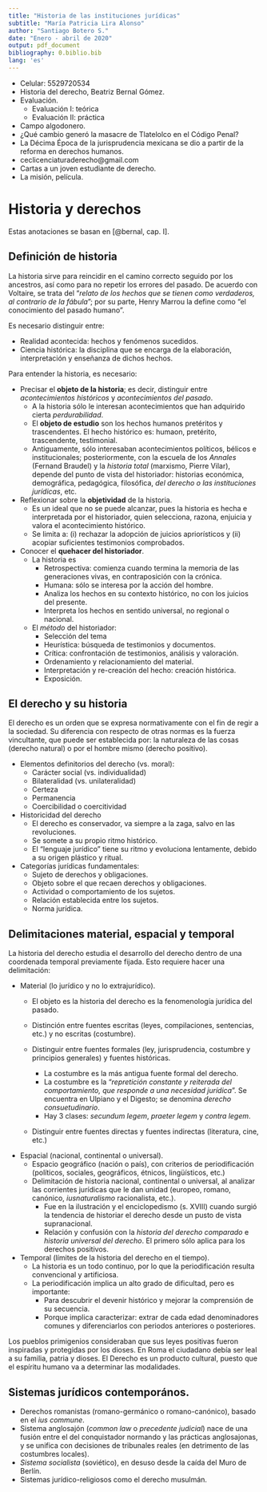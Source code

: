 ```yaml
---
title: "Historia de las instituciones jurídicas"
subtitle: "María Patricia Lira Alonso"
author: "Santiago Botero S."
date: "Enero - abril de 2020"
output: pdf_document
bibliography: 0.biblio.bib
lang: 'es'
---
```


+ Celular: 5529720534
+ Historia del derecho, Beatriz Bernal Gómez.
+ Evaluación.
    - Evaluación I: teórica
    - Evaluación II: práctica
+ Campo algodonero.
+ ¿Qué cambio generó la masacre de Tlatelolco en el Código Penal?
+ La Décima Época de la jurisprudencia mexicana se dio a partir de la reforma en
  derechos humanos.
+ ceclicenciaturaderecho@gmail.com
+ Cartas a un joven estudiante de derecho.
+ La misión, película.

# Historia y derechos

Estas anotaciones se basan en [@bernal, cap. I].

## Definición de historia

La historia sirve para reincidir en el camino correcto seguido por los
ancestros, así como para no repetir los errores del pasado. De acuerdo con
Voltaire, se  trata del "*relato de los hechos que se tienen como verdaderos, al
contrario de  la fábula*"; por su parte, Henry Marrou la define como "el
conocimiento del pasado humano".

Es necesario distinguir entre:

+ Realidad acontecida: hechos y fenómenos sucedidos.
+ Ciencia histórica: la disciplina que se encarga de la elaboración,
  interpretación y enseñanza de dichos hechos.

Para entender la historia, es necesario:

+ Precisar el **objeto de la historia**; es decir, distinguir entre
  *acontecimientos históricos* y *acontecimientos del pasado*.
    - A la historia sólo le interesan acontecimientos que han adquirido cierta
      *perdurabilidad*.
    - El **objeto de estudio** son los hechos humanos pretéritos y
      trascendentes. El hecho histórico es: humaon, pretérito, trascendente,
      testimonial.
    - Antiguamente, sólo interesaban acontecimientos políticos, bélicos e
      institucionales; posteriormente, con la escuela de los *Annales* (Fernand
      Braudel) y la *historia total* (marxismo, Pierre Vilar), depende del punto
      de vista del historiador: historias económica, demográfica, pedagógica,
      filosófica, *del derecho o las instituciones jurídicas*, etc.
+ Reflexionar sobre la **objetividad** de la historia.
    - Es un ideal que no se puede alcanzar, pues la historia es hecha e
      interpretada por el historiador, quien selecciona, razona, enjuicia y
      valora el acontecimiento histórico.
    - Se limita a: (i) rechazar la adopción de juicios apriorísticos y (ii)
      acopiar suficientes testimonios comprobados.
+ Conocer el **quehacer del historiador**.
    - La historia es
        * Retrospectiva: comienza cuando termina la memoria de las  generaciones
          vivas, en contraposición con la crónica.
        * Humana: sólo se interesa por la acción del hombre.
        * Analiza los hechos en su contexto histórico, no con los juicios del
          presente.
        * Interpreta los hechos en sentido universal, no regional o nacional.
    - El *método* del historiador:
        * Selección del tema
        * Heurística: búsqueda de testimonios y documentos.
        * Crítica: confrontación de testimonios, análisis y valoración.
        * Ordenamiento y relacionamiento del material.
        * Interpretación y re-creación del hecho: creación histórica.
        * Exposición.

## El derecho y su historia

El derecho es un orden que se expresa normativamente con el fin de regir a la
sociedad. Su diferencia con respecto de otras normas es la fuerza vincultante,
que puede ser establecida por: la naturaleza de las cosas (derecho natural) o
por el hombre mismo (derecho positivo).

+ Elementos definitorios del derecho (vs. moral):
    - Carácter social (vs. individualidad)
    - Bilateralidad (vs. unilateralidad)
    - Certeza
    - Permanencia
    - Coercibilidad o coercitividad
+ Historicidad del derecho
    - El derecho es conservador, va siempre a la zaga, salvo en las revoluciones.
    - Se somete a su propio ritmo histórico.
    - El "lenguaje jurídico" tiene su ritmo y evoluciona lentamente, debido a
    su origen plástico y ritual.
+ Categorías jurídicas fundamentales:
    - Sujeto de derechos y obligaciones.
    - Objeto sobre el que recaen derechos y obligaciones.
    - Actividad o comportamiento de los sujetos.
    - Relación establecida entre los sujetos.
    - Norma jurídica.

## Delimitaciones material, espacial y temporal

La historia del derecho estudia el desarrollo del derecho dentro de una
coordenada temporal previamente fijada. Esto requiere hacer una delimitación:

+ Material (lo jurídico y no lo extrajurídico).
    - El objeto es la historia del derecho es la fenomenología jurídica del
      pasado.
    - Distinción entre fuentes escritas (leyes, compilaciones, sentencias,
      etc.) y no escritas (costumbre).
    - Distinguir entre fuentes formales (ley, jurisprudencia, costumbre y
      principios generales) y fuentes históricas.

        * La costumbre es la más antigua fuente formal del derecho.
        * La costumbre es la "*repretición constante y reiterada del
          comportamiento, que responde a una necesidad jurídica*". Se encuentra
          en Ulpiano y el Digesto; se denomina *derecho consuetudinario*.
        * Hay 3 clases: *secundum legem*, *praeter legem* y *contra legem*.

    - Distinguir entre fuentes directas y fuentes indirectas (literatura, cine,
      etc.)
+ Espacial (nacional, continental o universal).
    - Espacio geográfico (nación o país), con criterios de periodificación
      (políticos, sociales, geográficos, étnicos, lingüísticos, etc.)
    - Delimitación de historia nacional, continental o universal, al analizar
      las corrientes jurídicas que le dan unidad (europeo, romano, canónico,
      *iusnaturalismo* racionalista, etc.).
        * Fue en la ilustración y el  enciclopedismo (s. XVIII) cuando surgió la
          tendencia de historiar el  derecho desde un pusto de vista
          supranacional.
        * Relación y confusión con la *historia del derecho comparado* e
          *historia universal del derecho*. El primero sólo aplica para los
          derechos positivos.
+ Temporal (límites de la historia del derecho en el tiempo).
    - La historia es un todo continuo, por lo que la periodificación resulta
      convencional y artificiosa.
    - La periodificación implica un alto grado de dificultad, pero es
      importante:
        * Para descubrir el devenir histórico y mejorar la comprensión de su
          secuencia.
        * Porque implica caracterizar: extrar de cada edad denominadores comunes
          y diferenciarlos con periodos anteriores o posteriores.

Los pueblos primigenios consideraban que sus leyes positivas fueron inspiradas
y protegidas por los dioses. En Roma el ciudadano debía ser leal a su familia,
patria y dioses. El Derecho es un producto cultural, puesto que el espíritu
humano va a determinar las modalidades.

## Sistemas jurídicos contemporános.

+ Derechos romanistas (romano-germánico o romano-canónico), basado en el *ius
  commune*.
+ Sistema anglosajón (*common law* o *precedente judicial*) nace de una fusión
  entre el del conquistador normando y las prácticas anglosajonas, y se unifica
  con decisiones de tribunales reales (en detrimento de las costumbres locales).
+ *Sistema socialista* (soviético), en desuso desde la caída del Muro de Berlín.
+ Sistemas jurídico-religiosos como el derecho musulmán.
